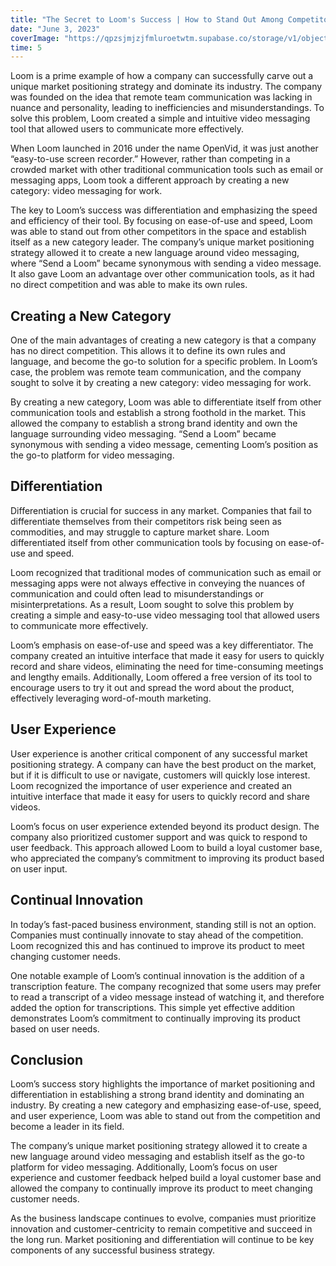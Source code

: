 ```yaml
---
title: "The Secret to Loom's Success | How to Stand Out Among Competitors"
date: "June 3, 2023"
coverImage: "https://qpzsjmjzjfmluroetwtm.supabase.co/storage/v1/object/public/sagarcodes/blog/coverimage/loomcoverimage.png?t=2023-06-03T19%3A02%3A58.405Z"
time: 5
---
```


Loom is a prime example of how a company can successfully carve out a unique market positioning strategy and dominate its industry. The company was founded on the idea that remote team communication was lacking in nuance and personality, leading to inefficiencies and misunderstandings. To solve this problem, Loom created a simple and intuitive video messaging tool that allowed users to communicate more effectively.

When Loom launched in 2016 under the name OpenVid, it was just another “easy-to-use screen recorder.” However, rather than competing in a crowded market with other traditional communication tools such as email or messaging apps, Loom took a different approach by creating a new category: video messaging for work.

The key to Loom’s success was differentiation and emphasizing the speed and efficiency of their tool. By focusing on ease-of-use and speed, Loom was able to stand out from other competitors in the space and establish itself as a new category leader. The company’s unique market positioning strategy allowed it to create a new language around video messaging, where “Send a Loom” became synonymous with sending a video message. It also gave Loom an advantage over other communication tools, as it had no direct competition and was able to make its own rules.

## Creating a New Category

One of the main advantages of creating a new category is that a company has no direct competition. This allows it to define its own rules and language, and become the go-to solution for a specific problem. In Loom’s case, the problem was remote team communication, and the company sought to solve it by creating a new category: video messaging for work.

By creating a new category, Loom was able to differentiate itself from other communication tools and establish a strong foothold in the market. This allowed the company to establish a strong brand identity and own the language surrounding video messaging. “Send a Loom” became synonymous with sending a video message, cementing Loom’s position as the go-to platform for video messaging.

## Differentiation

Differentiation is crucial for success in any market. Companies that fail to differentiate themselves from their competitors risk being seen as commodities, and may struggle to capture market share. Loom differentiated itself from other communication tools by focusing on ease-of-use and speed.

Loom recognized that traditional modes of communication such as email or messaging apps were not always effective in conveying the nuances of communication and could often lead to misunderstandings or misinterpretations. As a result, Loom sought to solve this problem by creating a simple and easy-to-use video messaging tool that allowed users to communicate more effectively.

Loom’s emphasis on ease-of-use and speed was a key differentiator. The company created an intuitive interface that made it easy for users to quickly record and share videos, eliminating the need for time-consuming meetings and lengthy emails. Additionally, Loom offered a free version of its tool to encourage users to try it out and spread the word about the product, effectively leveraging word-of-mouth marketing.

## User Experience

User experience is another critical component of any successful market positioning strategy. A company can have the best product on the market, but if it is difficult to use or navigate, customers will quickly lose interest. Loom recognized the importance of user experience and created an intuitive interface that made it easy for users to quickly record and share videos.

Loom’s focus on user experience extended beyond its product design. The company also prioritized customer support and was quick to respond to user feedback. This approach allowed Loom to build a loyal customer base, who appreciated the company’s commitment to improving its product based on user input.

## Continual Innovation

In today’s fast-paced business environment, standing still is not an option. Companies must continually innovate to stay ahead of the competition. Loom recognized this and has continued to improve its product to meet changing customer needs.

One notable example of Loom’s continual innovation is the addition of a transcription feature. The company recognized that some users may prefer to read a transcript of a video message instead of watching it, and therefore added the option for transcriptions. This simple yet effective addition demonstrates Loom’s commitment to continually improving its product based on user needs.

## Conclusion

Loom’s success story highlights the importance of market positioning and differentiation in establishing a strong brand identity and dominating an industry. By creating a new category and emphasizing ease-of-use, speed, and user experience, Loom was able to stand out from the competition and become a leader in its field.

The company’s unique market positioning strategy allowed it to create a new language around video messaging and establish itself as the go-to platform for video messaging. Additionally, Loom’s focus on user experience and customer feedback helped build a loyal customer base and allowed the company to continually improve its product to meet changing customer needs.

As the business landscape continues to evolve, companies must prioritize innovation and customer-centricity to remain competitive and succeed in the long run. Market positioning and differentiation will continue to be key components of any successful business strategy.
